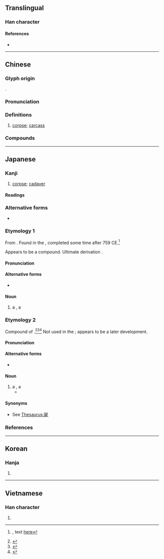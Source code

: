 {{also|尸}}
{{character info/new}}
==Translingual==

===Han character===
{{Han char|rn=44|rad=尸|as=06|sn=9|four=77211|canj=SMNP|ids=⿸尸死}}

====References====
* {{Han ref|kx=0301.240|dkj=07688|dj=0598.140|hdz=20971.090|uh=5C4D|ud=23629|bh=ABCD|bd=43981}}

----

==Chinese==
{{zh-forms|s=尸|alt=尸}}

===Glyph origin===
{{Han etym}}
{{Han compound|尸|死|ls=ic}}.

===Pronunciation===
{{zh-pron
|m=shī
|c=si1
|h=pfs=sṳ̂
|md=sĭ
|mn=si
|mn-t=si1
|w=1sr
|mc=y
|oc=y
|cat=n
}}

===Definitions===
{{zh-hanzi}}

# [[corpse]]; [[carcass]] {{zh-mw|具|c:條}}

===Compounds===
{{zh-der|全屍|伏屍|五馬分屍|劈屍萬段|屍橫遍野|伍員鞭屍|屍骨未寒|借屍還魂|屍變|屍骨無存|屍體|屍骸|屍骨早寒|屍骨|屍櫬|屍山血海|屍靈|屍首|停屍|屍蠟|屍格|停屍間|拋屍露骨|檢屍|挺屍|死屍|殭屍|戮屍|碎屍萬段|暴屍於市|焚屍揚灰|蒸骨驗屍|浮屍|毀屍滅跡|收屍|撞屍|詐屍|走肉行屍|簡屍|走骨行屍|血海屍山|認屍|驗屍|馬革裹屍|遊營撞屍|行屍視肉|裹屍馬革|鞭屍|裹屍|陳屍|喪屍}}

----

==Japanese==

===Kanji===
{{ja-kanji|grade=|rs=尸06}}

# [[corpse]]; [[cadaver]]

====Readings====
{{ja-readings
|goon=し
|kanon=し
|kun=かばね-, しかばね-
}}

===Alternative forms===
* {{ja-l|尸}}

===Etymology 1===
{{ja-kanjitab|かばね|yomi=k}}

From {{inh|ja|ojp|sort=かばね|-}}.  Found in the ''{{w|Man'yōshū}}'', completed some time after 759 CE.<ref>{{RQ:Manyoshu|18|4094}}, text [http://jti.lib.virginia.edu/japanese/manyoshu/Man18Yo.html#4094 here]</ref>

Appears to be a compound.  Ultimate derivation {{unk|lang=ja|sort=かばね|nocap=1}}.

====Pronunciation====
{{ja-pron|yomi=k|かばね|acc=0|acc_ref=DJR,NHK}}

====Alternative forms====
* {{ja-l|尸}} {{qualifier|mainly used for compounds, like {{m|ja|尸所|tr=kabane-dokoro}}}}

====Noun====
{{ja-noun|かばね}}

# a {{l|en|corpse}}, a {{l|en|cadaver}}

===Etymology 2===
{{ja-kanjitab|yomi=k|しかばね}}

Compound of {{compound|lang=ja|sort=しかばね|死|tr1=shi|t1=death; dead|屍|tr2=kabane|t2=corpse}}.<ref name="KDJ">{{R:Kokugo Dai Jiten}}</ref><ref name="DJR">{{R:Daijirin}}</ref><ref name="DJS">{{R:Daijisen}}</ref>  Not used in the ''{{w|Man'yōshū}}''; appears to be a later development.

====Pronunciation====
{{ja-pron|yomi=k|しかばね|acc=0|dev=1|acc_ref=DJR,NHK}}

====Alternative forms====
* {{ja-l|尸}} {{qualifier|mainly used for compounds, like {{m|ja|尸冠|tr=shikabane kanmuri}}}}

====Noun====
{{ja-noun|しかばね}}

# a {{l|en|corpse}}, a {{l|en|cadaver}}
#* {{quote-book||date=Jul 5 2014||{{laja|決闘王の記憶 －決闘都市編－}}|trans-title=Memories of the Duel King －Battle City Edition－|chapter={{jaru|オベリスクの[巨](きょ)[神](しん)[兵](へい)}}|trans-chapter=Obelisk the Giant God Soldier|language=Japanese|publisher={{w|Konami}}|||{{ja-usex|その者、降%臨せしむれば、灼%熱の疾%風%大%地に吹き荒れ、生きとし生ける者すべて'''屍'''とならん。|^その もの、こう%りんせし むれば、しゃく%ねつ の しっ%ぷう% だい%ち に ふきあれ、いきとし.いける もの すべて '''しかばね''' とならん。|Once this being descends with burning winds sweeping over the land, all living things shall turn into corpses.}}}}

====Synonyms====
* See [[Thesaurus:屍]]

===References===
<references/>

{{cln|ja|words with multiple readings}}
{{C|ja|Death|sort=しかばね}}

----

==Korean==

===Hanja===
{{ko-hanja|hangeul=시|rv=si|mr=si}}

# {{defn|lang=ko|sort=尸06}}

----

==Vietnamese==

===Han character===
{{vi-hantu|[[thi]], [[thây]]|rs=尸06}}

# {{defn|lang=vi|sort=尸06}}